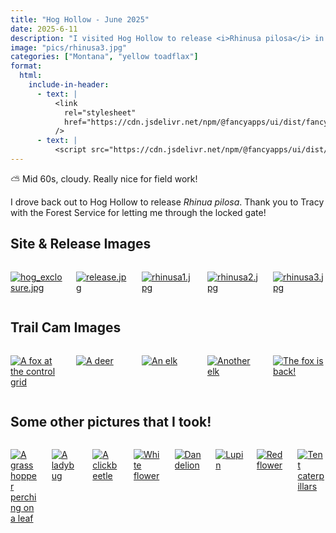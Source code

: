 ```yaml
---
title: "Hog Hollow - June 2025"
date: 2025-6-11
description: "I visited Hog Hollow to release <i>Rhinusa pilosa</i> in our grids."
image: "pics/rhinusa3.jpg"
categories: ["Montana", "yellow toadflax"]
format:
  html:
    include-in-header:
      - text: |
          <link
            rel="stylesheet"
            href="https://cdn.jsdelivr.net/npm/@fancyapps/ui/dist/fancybox.css"
          />
      - text: |
          <script src="https://cdn.jsdelivr.net/npm/@fancyapps/ui/dist/fancybox.umd.js"></script>
---
```


::: {.callout-note title="Weather"}
⛅ Mid 60s, cloudy. Really nice for field work!
:::

I drove back out to Hog Hollow to release *Rhinua pilosa*. Thank you to Tracy with the Forest Service for letting me through the locked gate!

## Site & Release Images

:::{.columns}
::: {.column width="33%" .px-2}
[![hog_exclosure.jpg](pics/hog_exclosure.jpg)](pics/hog_exclosure.jpg){data-fancybox="gallery" data-caption="hog_exclosure.jpg"}
:::

::: {.column width="33%" .px-2}
[![release.jpg](pics/release.jpg)](pics/release.jpg){data-fancybox="gallery" data-caption="release.jpg"}
:::

::: {.column width="33%" .px-2}
[![rhinusa1.jpg](pics/rhinusa1.jpg)](pics/rhinusa1.jpg){data-fancybox="gallery" data-caption="rhinusa1.jpg"}
:::

::: {.column width="33%" .px-2}
[![rhinusa2.jpg](pics/rhinusa2.jpg)](pics/rhinusa2.jpg){data-fancybox="gallery" data-caption="rhinusa2.jpg"}
:::

::: {.column width="33%" .px-2}
[![rhinusa3.jpg](pics/rhinusa3.jpg)](pics/rhinusa3.jpg){data-fancybox="gallery" data-caption="rhinusa3.jpg"}
:::
:::

## Trail Cam Images
:::{.columns}
::: {.column width="33%" .px-2}
[![A fox at the control grid](pics/hog_c_6-11/DSCF0005.jpg)](pics/hog_c_6-11/DSCF0005.jpg){data-fancybox="gallery" data-caption="A fox at the control grid"}
:::

::: {.column width="33%" .px-2}
[![A deer](pics/hog_c_6-11/DSCF0013.jpg)](pics/hog_c_6-11/DSCF0013.jpg){data-fancybox="gallery" data-caption="A deer"}
:::

::: {.column width="33%" .px-2}
[![An elk](pics/hog_c_6-11/DSCF0020.jpg)](pics/hog_c_6-11/DSCF0020.jpg){data-fancybox="gallery" data-caption="An elk"}
:::

::: {.column width="33%" .px-2}
[![Another elk](pics/hog_c_6-11/DSCF0021.jpg)](pics/hog_c_6-11/DSCF0021.jpg){data-fancybox="gallery" data-caption="Another elk"}
:::

::: {.column width="33%" .px-2}
[![The fox is back!](pics/hog_c_6-11/DSCF0032.jpg)](pics/hog_c_6-11/DSCF0032.jpg){data-fancybox="gallery" data-caption="The fox is back!"}
:::
:::

## Some other pictures that I took!
:::{.columns}
::: {.column width="33%" .px-2}
[![A grasshopper perching on a leaf](pics/ghopper.jpg)](pics/ghopper.jpg){data-fancybox="gallery" data-caption="A grasshopper perching on a leaf"}
:::

::: {.column width="33%" .px-2}
[![A ladybug](pics/ladybug.jpg)](pics/ladybug.jpg){data-fancybox="gallery" data-caption="A ladybug"}
:::

::: {.column width="33%" .px-2}
[![A clickbeetle](pics/click.jpg)](pics/click.jpg){data-fancybox="gallery" data-caption="A clickbeetle"}
:::

::: {.column width="33%" .px-2}
[![White flower](pics/whiteflower.jpg)](pics/whiteflower.jpg){data-fancybox="gallery" data-caption="White flower"}
:::

::: {.column width="33%" .px-2}
[![Dandelion](pics/dandy.jpg)](pics/dandy.jpg){data-fancybox="gallery" data-caption="Dandelion"}
:::

::: {.column width="33%" .px-2}
[![Lupin](pics/lupin.jpg)](pics/lupin.jpg){data-fancybox="gallery" data-caption="Lupin"}
:::

::: {.column width="33%" .px-2}
[![Red flower](pics/redflower2.jpg)](pics/redflower2.jpg){data-fancybox="gallery" data-caption="Red flower"}
:::

::: {.column width="33%" .px-2}
[![Tent caterpillars](pics/tentcat.jpg)](pics/tentcat.jpg){data-fancybox="gallery" data-caption="Tent caterpillars"}
:::
:::

